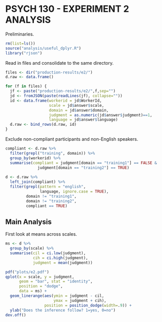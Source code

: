 PSYCH 130 - EXPERIMENT 2 ANALYSIS
=================================

Preliminaries.

```r
rm(list=ls())
source("analysis/useful_dplyr.R")
library("rjson")
```

Read in files and consolidate to the same directory. 

```r
files <- dir("production-results/e2/")
d.raw <- data.frame()

for (f in files) {
  jf <- paste("production-results/e2/",f,sep="")
  jd <- fromJSON(paste(readLines(jf), collapse=""))
  id <- data.frame(workerid = jd$WorkerId, 
                   scale = jd$answer$scale,
                   domain = jd$answer$domain,
                   judgment = as.numeric(jd$answer$judgment)==1,
                   language = jd$answer$language)
  d.raw <- bind_rows(d.raw, id)
}
```

Exclude non-compliant participants and non-English speakers. 

```r
compliant <- d.raw %>% 
  filter(grepl("training", domain)) %>%
  group_by(workerid) %>%
  summarise(compliant = judgment[domain == "training1"] == FALSE &
              judgment[domain == "training2"] == TRUE)
  
d <- d.raw %>% 
  left_join(compliant) %>%
  filter(grepl(pattern = "english", 
               language, ignore.case = TRUE), 
         domain != "training1", 
         domain != "training2", 
         compliant == TRUE)
```

Main Analysis
-------------

First look at means across scales. 

```r
ms <- d %>%
  group_by(scale) %>%
  summarise(cil = ci.low(judgment), 
            cih = ci.high(judgment), 
            judgment = mean(judgment))

pdf("plots/e2.pdf")
qplot(x = scale, y = judgment, 
      geom = "bar", stat = "identity", 
      position = "dodge", 
      data = ms) + 
  geom_linerange(aes(ymin = judgment - cil, 
                     ymax = judgment + cih),
                 position = position_dodge(width=.9)) + 
  ylab("Does the inference follow? 1=yes, 0=no")
dev.off()
```
